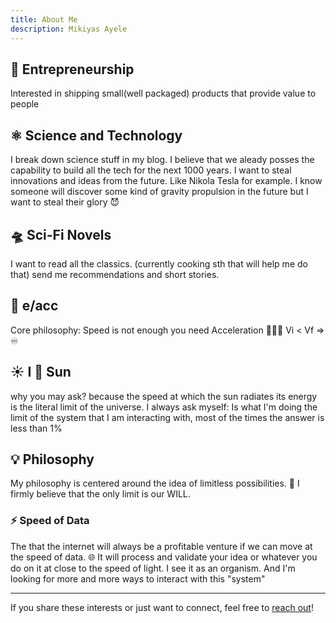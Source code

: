 ```yaml
---
title: About Me
description: Mikiyas Ayele
---
```


## 🧗 Entrepreneurship

Interested in shipping small(well packaged) products that provide value to people

## ⚛️ Science and Technology

I break down science stuff in my blog. I believe that we aleady posses the capability
to build all the tech for the next 1000 years. I want to steal innovations and ideas from the future. Like Nikola Tesla for example. I know 
someone will discover some kind of gravity propulsion in the future but I want to steal their glory 😈

## 🛸 Sci-Fi Novels

I want to read all the classics. (currently cooking sth that will help me do that)
send me recommendations and short stories. 

## 🚀 e/acc 

Core philosophy: Speed is not enough you need Acceleration 🚀🚀🚀 
Vi < Vf => ♾️

## ☀️ I 💓 Sun

why you may ask? because the speed at which the sun radiates its energy is the literal limit of the universe. I always ask myself: Is what I'm doing the limit of the system that 
I am interacting with, most of the times the answer is less than 1%

## 💡 Philosophy

My philosophy is centered around the idea of limitless possibilities. 💫 I firmly believe that the only limit is our WILL.

### ⚡ Speed of Data

The that the internet will always be a profitable venture if we can move at the speed of data. 🌐
It will process and validate your idea or whatever you do on it at close to the speed of light. 
I see it as an organism. And I'm looking for more and more ways to interact with this "system"

---

If you share these interests or just want to connect, feel free to [reach out](#)!
